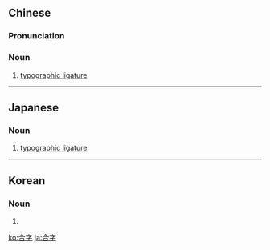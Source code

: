 ==Chinese==
{{zh-forms}}
{{wikipedia|lang=zh}}

===Pronunciation===
{{zh-pron
|m=hézì
|c=hap6 zi6
|cat=n
}}

===Noun===
{{zh-noun}}

# [[typographic ligature]]

{{zh-cat|Typography}}

----

==Japanese==
{{wikipedia|lang=ja}}
{{ja-kanjitab|ごう|じ|yomi=on}}

===Noun===
{{ja-noun|ごうじ}}

# [[typographic ligature]]

----

==Korean==
{{ko-hanjatab}}

===Noun===
{{ko-noun|hj|hangeul=합자}}

# {{hanja form of|합자|[[typographic ligature]]}}

[[ko:合字]]
[[ja:合字]]